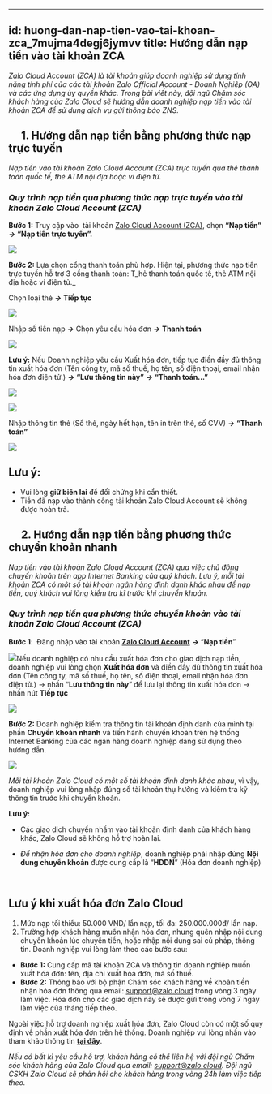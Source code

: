 
---
id: huong-dan-nap-tien-vao-tai-khoan-zca_7mujma4degj6jymvv
title: Hướng dẫn nạp tiền vào tài khoản ZCA
---
_Zalo Cloud Account (ZCA) là tài khoản giúp doanh nghiệp sử dụng tính năng tính phí của các tài khoản Zalo Official Account - Doanh Nghiệp (OA) và các ứng dụng ủy quyền khác. Trong bài viết này, đội ngũ Chăm sóc khách hàng của Zalo Cloud sẽ hướng dẫn doanh nghiệp nạp tiền vào tài khoản ZCA để sử dụng dịch vụ gửi thông báo ZNS._  

     **1. Hướng dẫn nạp tiền bằng phương thức nạp trực tuyến**
--------------------------------------------------------------

_Nạp tiền vào tài khoản Zalo Cloud Account (ZCA) trực tuyến qua thẻ thanh toán quốc tế, thẻ ATM nội địa hoặc ví điện tử._

### _**Quy trình nạp tiền qua phương thức nạp trực tuyến vào tài khoản Zalo Cloud Account (ZCA)**_

**Bước 1:** Truy cập vào  tài khoản [Zalo Cloud Account (ZCA)](https://account.zalo.cloud/), chọn **“Nạp tiền”** _**→**_ **“Nạp tiền trực tuyến”.**

![](https://stc-oa.zdn.vn/uploads/8208c2c1e741a782c52c41a5536061d4.jpeg)

**Bước 2:** Lựa chọn cổng thanh toán phù hợp. Hiện tại, phương thức nạp tiền trực tuyến hỗ trợ 3 cổng thanh toán: T_hẻ thanh toán quốc tế, thẻ ATM nội địa hoặc ví điện tử._

Chọn loại thẻ _**→**_ **Tiếp tục**

![](https://stc-oa.zdn.vn/uploads/575d2b7254973889ad9ca867df584e3c.png)

Nhập số tiền nạp _**→**_ Chọn yêu cầu hóa đơn _**→**_ **Thanh toán**

![](https://stc-oa.zdn.vn/uploads/da0ba55a1a5397698d31b09359e8d9b3.png)

**Lưu ý:** Nếu Doanh nghiệp yêu cầu Xuất hóa đơn, tiếp tục điền đầy đủ thông tin xuất hóa đơn (Tên công ty, mã số thuế, họ tên, số điện thoại, email nhận hóa đơn điện tử.) _**→**_ **“Lưu thông tin này”** _**→**_ **“Thanh toán...”**

![](https://stc-oa.zdn.vn/uploads/b2af594946d48b9346575bef8f5b73c0.jpeg)

![](https://stc-oa.zdn.vn/uploads/74ea131a7dcc07f3e89f515f8ca05df7.jpeg)

Nhập thông tin thẻ (Số thẻ, ngày hết hạn, tên in trên thẻ, số CVV) _**→**_ **“Thanh toán”**

![](https://stc-oa.zdn.vn/uploads/db0bc8b31eea8e835bf35eaf2e73b448.png)

**Lưu ý:**
----------

*   Vui lòng **giữ biên lai** để đối chứng khi cần thiết.
*   Tiền đã nạp vào thành công tài khoản Zalo Cloud Account sẽ không được hoàn trả.

     **2. Hướng dẫn nạp tiền bằng phương thức chuyển khoản nhanh**
------------------------------------------------------------------

_Nạp tiền vào tài khoản Zalo Cloud Account (ZCA) qua việc chủ động chuyển khoản trên app Internet Banking của quý khách. Lưu ý, mỗi tài khoản ZCA có một số tài khoản ngân hàng định danh khác nhau để nạp tiền, quý khách vui lòng kiểm tra kĩ trước khi chuyển khoản._ 

### _**Quy trình nạp tiền qua phương thức chuyển khoản vào tài khoản Zalo Cloud Account (ZCA)**_

**Bước 1**:  Đăng nhập vào tài khoản [**Zalo Cloud Account**](https://account.zalo.cloud/QBU7GBG7N6WDDJAA8/spending/overview) _**→**_ “**Nạp tiền**”

![](https://stc-oa.zdn.vn/uploads/59a7bba0521d9a4f79cf49c1875fd103.png)Nếu doanh nghiệp có nhu cầu xuất hóa đơn cho giao dịch nạp tiền, doanh nghiệp vui lòng chọn **Xuất hóa đơn** và điền đầy đủ thông tin xuất hóa đơn (Tên công ty, mã số thuế, họ tên, số điện thoại, email nhận hóa đơn điện tử.) -> nhấn “**Lưu thông tin này**” để lưu lại thông tin xuất hóa đơn -> nhấn nút **Tiếp tục**

![](https://stc-oa.zdn.vn/uploads/077c549cbd5d652eaf8838ddb5c88a28.png)

**Bước 2:** Doanh nghiệp kiểm tra thông tin tài khoản định danh của mình tại phần **Chuyển khoản nhanh** và tiến hành chuyển khoản trên hệ thống Internet Banking của các ngân hàng doanh nghiệp đang sử dụng theo hướng dẫn.

![](https://stc-oa.zdn.vn/uploads/f899cc1bdbcee024c920ce29ff9bbb5c.png)

_Mỗi tài khoản Zalo Cloud có một số tài khoản định danh khác nhau_, vì vậy, doanh nghiệp vui lòng nhập đúng số tài khoản thụ hưởng và kiểm tra kỹ thông tin trước khi chuyển khoản. 

**Lưu ý:** 

*   Các giao dịch chuyển nhầm vào tài khoản định danh của khách hàng khác, Zalo Cloud sẽ không hỗ trợ hoàn lại.
*   _Để nhận hóa đơn cho doanh nghiệp_, doanh nghiệp phải nhập đúng **Nội dung chuyển khoản** được cung cấp là “**HDDN**” (Hóa đơn doanh nghiệp)  
      
     

**Lưu ý khi xuất hóa đơn Zalo Cloud**
-------------------------------------

1.  Mức nạp tối thiểu: 50.000 VND/ lần nạp, tối đa: 250.000.000đ/ lần nạp. 
2.  Trường hợp khách hàng muốn nhận hóa đơn, nhưng quên nhập nội dung chuyển khoản lúc chuyển tiền, hoặc nhập nội dung sai cú pháp, thông tin. Doanh nghiệp vui lòng làm theo các bước sau:

*   **Bước 1:** Cung cấp mã tài khoản ZCA và thông tin doanh nghiệp muốn xuất hóa đơn: tên, địa chỉ xuất hóa đơn, mã số thuế.
*   **Bước 2:** Thông báo với bộ phận Chăm sóc khách hàng về khoản tiền nhận hóa đơn thông qua email: [support@zalo.cloud](mailto:support@zalo.cloud) trong vòng 3 ngày làm việc. Hóa đơn cho các giao dịch này sẽ được gửi trong vòng 7 ngày làm việc của tháng tiếp theo.

Ngoài việc hỗ trợ doanh nghiệp xuất hóa đơn, Zalo Cloud còn có một số quy định về phần xuất hóa đơn trên hệ thống. Doanh nghiệp vui lòng nhấn vào tham khảo thông tin [**tại đây**](https://zalo.cloud/blog/nhung-luu-y-quan-trong-ve-viec-xuat-hoa-don-tren-zalo-cloud/vvurkeybbvj7aa6r76). 

_Nếu có bất kì yêu cầu hỗ trợ, khách hàng có thể liên hệ với đội ngũ Chăm sóc khách hàng của Zalo Cloud qua email:_ [_support@zalo.cloud_](mailto:support@zalo.cloud)_. Đội ngũ CSKH Zalo Cloud sẽ phản hồi cho khách hàng trong vòng 24h làm việc tiếp theo._
